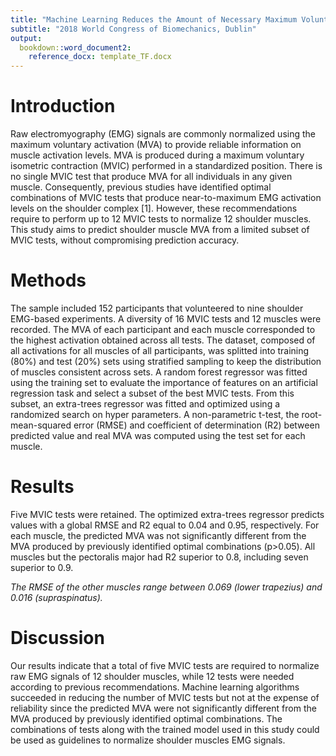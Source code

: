 ```yaml
---
title: "Machine Learning Reduces the Amount of Necessary Maximum Voluntary Isometric Contractions Tests of the Shoulder Muscles"
subtitle: "2018 World Congress of Biomechanics, Dublin"
output:
  bookdown::word_document2:
    reference_docx: template_TF.docx
---
```


# Introduction
Raw electromyography (EMG) signals are commonly normalized using the maximum voluntary activation (MVA) to provide reliable information on muscle activation levels.
MVA is produced during a maximum voluntary isometric contraction (MVIC) performed in a standardized position.
There is no single MVIC test that produce MVA for all individuals in any given muscle.
Consequently, previous studies have identified optimal combinations of MVIC tests that produce near-to-maximum EMG activation levels on the shoulder complex [1].
However, these recommendations require to perform up to 12 MVIC tests to normalize 12 shoulder muscles.
This study aims to predict shoulder muscle MVA from a limited subset of MVIC tests, without compromising prediction accuracy.

# Methods
The sample included 152 participants that volunteered to nine shoulder EMG-based experiments. A diversity of 16 MVIC tests and 12 muscles were recorded.
The MVA of each participant and each muscle corresponded to the highest activation obtained across all tests.
The dataset, composed of all activations for all muscles of all participants, was splitted into training (80%) and test (20%) sets using stratified sampling to keep the distribution of muscles consistent across sets.
A random forest regressor was fitted using the training set to evaluate the importance of features on an artificial regression task and select a subset of the best MVIC tests.
From this subset, an extra-trees regressor was fitted and optimized using a randomized search on hyper parameters.
A non-parametric t-test, the root-mean-squared error (RMSE) and coefficient of determination (R2) between predicted value and real MVA was computed using the test set for each muscle.

# Results
Five MVIC tests were retained. The optimized extra-trees regressor predicts values with a global RMSE and R2 equal to 0.04 and 0.95, respectively.
For each muscle, the predicted MVA was not significantly different from the MVA produced by previously identified optimal combinations (p>0.05).
All muscles but the pectoralis major had R2 superior to 0.8, including seven superior to 0.9.

*The RMSE of the other muscles range between 0.069 (lower trapezius) and 0.016 (supraspinatus).*

# Discussion
Our results indicate that a total of five MVIC tests are required to normalize raw EMG signals of 12 shoulder muscles, while 12 tests were needed according to previous recommendations.
Machine learning algorithms succeeded in reducing the number of MVIC tests but not at the expense of reliability since the predicted MVA were not significantly different from the MVA produced by previously identified optimal combinations.
The combinations of tests along with the trained model used in this study could be used as guidelines to normalize shoulder muscles EMG signals.
